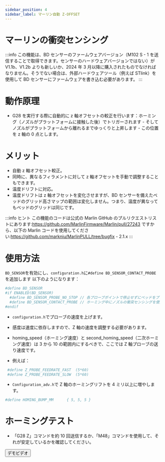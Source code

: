 ```yaml
---
sidebar_position: 4
sidebar_label: マーリン自動 Z-OFFSET
---
```


# マーリンの衝突センシング

:::info
この機能は、BD センサーのファームウェアバージョン（M102 S - 1 を送信することで取得できます。センサーのハードウェアバージョンではない）が
V1.1b、V1.2b よりも新しいか、2024 年 3 月以降に購入されたものでなければなりません。そうでない場合は、外部ハードウェアツール（例えば STlink）を使用して BD センサーにファームウェアを書き込む必要があります。
:::

# 動作原理

* G28 を実行する際に自動的に z 軸オフセットの較正を行います：ホーミング（ノズルがプラットフォームに接触した後）でトリガーされます - そしてノズルがプラットフォームから離れるまでゆっくりと上昇します - この位置を z 軸の 0 点とします。

# メリット

* 自動 z 軸オフセット較正。
* 同時に、異なるフィラメントに対して z 軸オフセットを手動で調整することもできます。
* 温度ドリフトに対応。
* 温度ドリフトは z 軸オフセットを変化させますが、BD センサーを備えたベッドのグリッド高さマップの範囲は変化しません。つまり、温度が異なってもベッドのグリッドは同じです。

:::info ヒント
この機能のコードは公式の Marlin GitHub のプルリクエストリストにあります:https://github.com/MarlinFirmware/Marlin/pull/27243
ですから、以下の Marlin コードを使用してください:https://github.com/markniu/MarlinPULL/tree/bugfix - 2.1.x
:::

# 使用方法

`BD_SENSOR`を有効にし、`configuration.h`に`#define BD_SENSOR_CONTACT_PROBE`を追加します
以下のようになります：

``` bash
#define BD_SENSOR
#if ENABLED(BD_SENSOR)
  #define BD_SENSOR_PROBE_NO_STOP // 各プローブポイントで停止せずにベッドをプローブする
  #define BD_SENSOR_CONTACT_PROBE // ホーミング中にノズルの衝突センシングを使用してプローブする
#endif
```
* `configuration.h`でプローブの速度を上げます。

* 感度は速度に依存しますので、Z 軸の速度を調整する必要があります。
* homing_speed（ホーミング速度）と second_homing_speed（二次ホーミング速度）は 3 から 10 の範囲内にするべきで、ここでは Z 軸プローブの送り速度です。
* 例えば：
``` bash
 #define Z_PROBE_FEEDRATE_FAST  (5*60)
 #define Z_PROBE_FEEDRATE_SLOW  (5*60)
```
* `Configuration_adv.h`で Z 軸のホーミングリフトを 4 ミリ以上に増やします。
``` bash
#define HOMING_BUMP_MM      { 5, 5, 5 } 
```
# ホーミングテスト
* 「G28 Z」コマンドを約 10 回送信するか、「M48」コマンドを使用して、それが安定しているかを確認してください。

<Button variant="contained" disableElevation href="https://www.youtube.com/watch?v=DzmGyJNS9bY">デモビデオ</Button> 